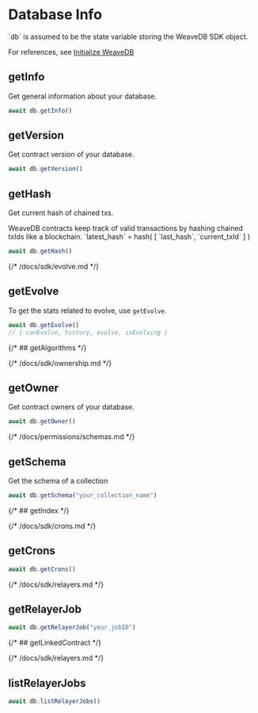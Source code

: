 
# Database Info

<Callout type="info" emoji="💡">
`db` is assumed to be the state variable storing the WeaveDB SDK object.

For references, see [Initialize WeaveDB](/get-started#initialize-weavedb)
</Callout>

## getInfo

Get general information about your database.

```js
await db.getInfo()
```

## getVersion

Get contract version of your database.

```js
await db.getVersion()
```

## getHash

Get current hash of chained txs. 

<Callout type="info" emoji="💡">
WeaveDB contracts keep track of valid transactions by hashing chained txIds like a blockchain.  
`latest_hash` = hash( [ `last_hash`, `current_txId` ] )
</Callout>

```js
await db.getHash()
```

{/* /docs/sdk/evolve.md */}
## getEvolve

To get the stats related to evolve, use `getEvolve`.

```js
await db.getEvolve()
// { canEvolve, history, evolve, isEvolving }
```

{/* ## getAlgorithms */}

{/* /docs/sdk/ownership.md */}
## getOwner

Get contract owners of your database.

```js
await db.getOwner()
```

{/* /docs/permissions/schemas.md */}
## getSchema

Get the schema of a collection

```js
await db.getSchema("your_collection_name")
```

{/* ## getIndex */}


{/* /docs/sdk/crons.md */}
## getCrons

```js
await db.getCrons()
```

{/* /docs/sdk/relayers.md */}
## getRelayerJob

```javascript
await db.getRelayerJob("your_jobID")
```

{/* ## getLinkedContract */}


{/* /docs/sdk/relayers.md */}
## listRelayerJobs

```javascript
await db.listRelayerJobs()
```